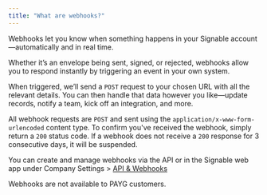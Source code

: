```yaml
---
title: "What are webhooks?"
---
```


Webhooks let you know when something happens in your Signable account—automatically and in real time.

Whether it’s an envelope being sent, signed, or rejected, webhooks allow you to respond instantly by
triggering an event in your own system.

When triggered, we’ll send a `POST` request to your chosen URL with all the relevant details. You can then
handle that data however you like—update records, notify a team, kick off an integration, and more.

All webhook requests are `POST` and sent using the `application/x-www-form-urlencoded` content type. To
confirm you've received the webhook, simply return a `200` status code. If a webhook does not receive
a `200` response for 3 consecutive days, it will be suspended.

You can create and manage webhooks via the API or in the Signable web app under
Company Settings \> [API & Webhooks](https://signable.app/company-settings/developer)

Webhooks are not available to PAYG customers.